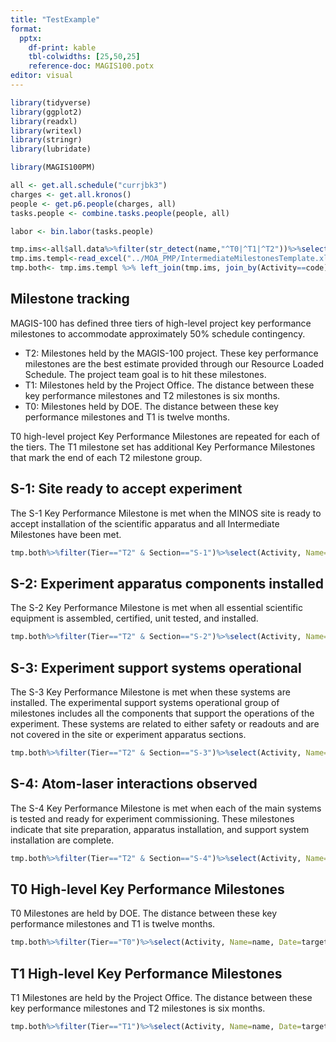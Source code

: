 ```yaml
---
title: "TestExample"
format: 
  pptx:
    df-print: kable
    tbl-colwidths: [25,50,25]
    reference-doc: MAGIS100.potx
editor: visual
---
```


```r
library(tidyverse)
library(ggplot2)
library(readxl)
library(writexl)
library(stringr)
library(lubridate)

library(MAGIS100PM)
```

```r
all <- get.all.schedule("currjbk3")
charges <- get.all.kronos()
people <- get.p6.people(charges, all)
tasks.people <- combine.tasks.people(people, all)
```

```r
labor <- bin.labor(tasks.people)
```

```r
tmp.ims<-all$all.data%>%filter(str_detect(name,"^T0|^T1|^T2"))%>%select(code, name, target_end)
tmp.ims.templ<-read_excel("../MOA_PMP/IntermediateMilestonesTemplate.xlsx")
tmp.both<- tmp.ims.templ %>% left_join(tmp.ims, join_by(Activity==code))

```

## Milestone tracking

MAGIS-100 has defined three tiers of high-level project key performance milestones to accommodate approximately 50% schedule contingency.

- T2: Milestones held by the MAGIS-100 project.  These key performance milestones are the best estimate provided through our Resource Loaded Schedule.  The project team goal is to hit these milestones.
- T1: Milestones held by the Project Office.  The distance between these key performance milestones and T2 milestones is six months.
- T0: Milestones held by DOE.  The distance between these key performance milestones and T1 is twelve months.   

T0 high-level project Key Performance Milestones are repeated for each of the tiers. The T1 milestone set has additional Key Performance Milestones that mark the end of each T2 milestone group.

## S-1: Site ready to accept experiment

The S-1 Key Performance Milestone   is met when the MINOS site is ready to accept installation of the scientific apparatus and all Intermediate Milestones have been met. 

```r
tmp.both%>%filter(Tier=="T2" & Section=="S-1")%>%select(Activity, Name=name, Date=target_end)
```

## S-2: Experiment apparatus components installed

The S-2 Key Performance Milestone is met when all essential scientific equipment is assembled, certified, unit tested, and installed.

```r
tmp.both%>%filter(Tier=="T2" & Section=="S-2")%>%select(Activity, Name=name, Date=target_end)
```

## S-3: Experiment support systems operational

The S-3 Key Performance Milestone is met when these systems are installed. The experimental support systems operational group of milestones includes all the components that support the operations of the experiment. These systems are related to either safety or readouts and are not covered in the site or experiment apparatus sections. 

```r
tmp.both%>%filter(Tier=="T2" & Section=="S-3")%>%select(Activity, Name=name, Date=target_end)
```

## S-4: Atom-laser interactions observed

The S-4 Key Performance Milestone is met when each of the main systems is tested and ready for experiment commissioning. These milestones indicate that site preparation, apparatus installation, and support system installation are complete. 

```r
tmp.both%>%filter(Tier=="T2" & Section=="S-4")%>%select(Activity, Name=name, Date=target_end)
```

## T0 High-level Key Performance Milestones

T0 Milestones are held by DOE.  The distance between these key performance milestones and T1 is twelve months.

```r
tmp.both%>%filter(Tier=="T0")%>%select(Activity, Name=name, Date=target_end)
```

## T1 High-level Key Performance Milestones

T1 Milestones are held by the Project Office.  The distance between these key performance milestones and T2 milestones is six months.

```r
tmp.both%>%filter(Tier=="T1")%>%select(Activity, Name=name, Date=target_end)
```
